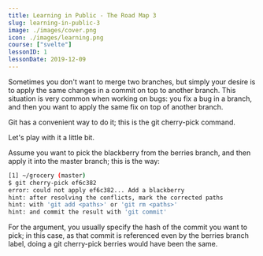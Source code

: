 ```yaml
---
title: Learning in Public - The Road Map 3
slug: learning-in-public-3
image: ./images/cover.png
icon: ./images/learning.png
course: ["svelte"]
lessonID: 1
lessonDate: 2019-12-09
---
```


Sometimes you don't want to merge two branches, but simply your desire is to apply the same changes in a commit on top to another branch. This situation is very common when working on bugs: you fix a bug in a branch, and then you want to apply the same fix on top of another branch.

Git has a convenient way to do it; this is the git cherry-pick command.

Let's play with it a little bit.

Assume you want to pick the blackberry from the berries branch, and then apply it into the master branch; this is the way:

```bash
[1] ~/grocery (master)
$ git cherry-pick ef6c382
error: could not apply ef6c382... Add a blackberry
hint: after resolving the conflicts, mark the corrected paths
hint: with 'git add <paths>' or 'git rm <paths>'
hint: and commit the result with 'git commit'
```

For the argument, you usually specify the hash of the commit you want to pick; in this case, as that commit is referenced even by the berries branch label, doing a git cherry-pick berries would have been the same.
